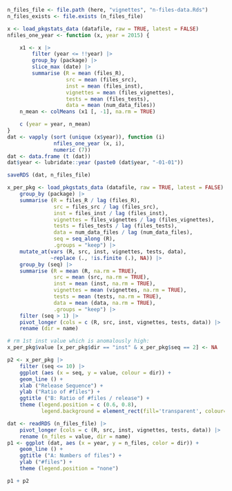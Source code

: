 
```r
n_files_file <- file.path (here, "vignettes", "n-files-data.Rds")
n_files_exists <- file.exists (n_files_file)
```

```r
x <- load_pkgstats_data (datafile, raw = TRUE, latest = FALSE)
nfiles_one_year <- function (x, year = 2015) {

    x1 <- x |>
        filter (year <= !!year) |>
        group_by (package) |>
        slice_max (date) |>
        summarise (R = mean (files_R),
                   src = mean (files_src),
                   inst = mean (files_inst),
                   vignettes = mean (files_vignettes),
                   tests = mean (files_tests),
                   data = mean (num_data_files))
    n_mean <- colMeans (x1 [, -1], na.rm = TRUE)

    c (year = year, n_mean)
}
dat <- vapply (sort (unique (x$year)), function (i)
               nfiles_one_year (x, i),
               numeric (7))
dat <- data.frame (t (dat))
dat$year <- lubridate::year (paste0 (dat$year, "-01-01"))

saveRDS (dat, n_files_file)
```



```r
x_per_pkg <- load_pkgstats_data (datafile, raw = TRUE, latest = FALSE) |>
    group_by (package) |>
    summarise (R = files_R / lag (files_R),
               src = files_src / lag (files_src),
               inst = files_inst / lag (files_inst),
               vignettes = files_vignettes / lag (files_vignettes),
               tests = files_tests / lag (files_tests),
               data = num_data_files / lag (num_data_files),
               seq = seq_along (R),
               .groups = "keep") |>
    mutate_at(vars (R, src, inst, vignettes, tests, data),
              ~replace (., !is.finite (.), NA)) |>
    group_by (seq) |>
    summarise (R = mean (R, na.rm = TRUE),
               src = mean (src, na.rm = TRUE),
               inst = mean (inst, na.rm = TRUE),
               vignettes = mean (vignettes, na.rm = TRUE),
               tests = mean (tests, na.rm = TRUE),
               data = mean (data, na.rm = TRUE),
               .groups = "keep") |>
    filter (seq > 1) |>
    pivot_longer (cols = c (R, src, inst, vignettes, tests, data)) |>
    rename (dir = name)

# rm 1st inst value which is anomalously high:
x_per_pkg$value [x_per_pkg$dir == "inst" & x_per_pkg$seq == 2] <- NA

p2 <- x_per_pkg |>
    filter (seq <= 10) |>
    ggplot (aes (x = seq, y = value, colour = dir)) +
    geom_line () +
    xlab ("Release Sequence") +
    ylab ("Ratio of #files") + 
    ggtitle ("B: Ratio of #files / release") +
    theme (legend.position = c (0.6, 0.8),
           legend.background = element_rect(fill='transparent', colour='transparent'))
```

```r
dat <- readRDS (n_files_file) |>
    pivot_longer (cols = c (R, src, inst, vignettes, tests, data)) |>
    rename (n_files = value, dir = name)
p1 <- ggplot (dat, aes (x = year, y = n_files, color = dir)) +
    geom_line () +
    ggtitle ("A: Numbers of files") +
    ylab ("#files") +
    theme (legend.position = "none")
```

```r
p1 + p2
```
